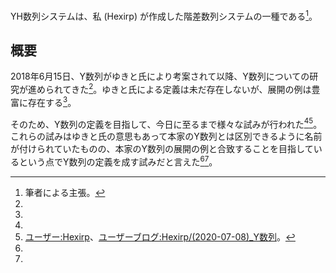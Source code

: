 YH数列システムは、私 (Hexirp) が作成した階差数列システムの一種である<ref name="assertion">筆者による主張。</ref>。

== 概要 ==

2018年6月15日、Y数列がゆきと氏により考案されて以降、Y数列についての研究が進められてきた<ref name="assertion" />。ゆきと氏による定義は未だ存在しないが、展開の例は豊富に存在する<ref name="assertion" />。

そのため、Y数列の定義を目指して、今日に至るまで様々な試みが行われた<ref name="assertion" /><ref name="2019-10-14">[[ユーザー:Hexirp]]、[[ユーザーブログ:Hexirp/(2020-07-08)_Y数列]]。</ref>。これらの試みはゆきと氏の意思もあって本家のY数列とは区別できるように名前が付けられていたものの、本家のY数列の展開の例と合致することを目指しているという点でY数列の定義を成す試みだと言えた<ref name="assertion" /><ref name="2019-10-14" />。
